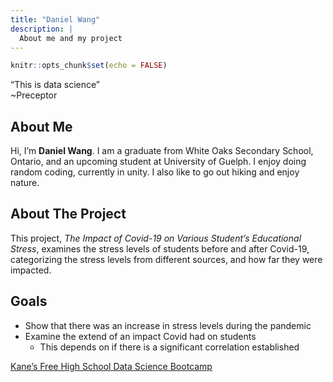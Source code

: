 ```yaml
---
title: "Daniel Wang"
description: |
  About me and my project
---
```


```r
knitr::opts_chunk$set(echo = FALSE)
```
"This is data science"  
~Preceptor

## About Me
Hi, I'm **Daniel Wang**. I am a graduate from White Oaks Secondary School, Ontario, and an upcoming student at University of Guelph. I enjoy doing random coding, currently in unity. I also like to go out hiking and enjoy nature.

## About The Project
This project, *The Impact of Covid-19 on Various Student's Educational Stress*, examines the stress levels of students before and after Covid-19, categorizing the stress levels from different sources, and how far they were impacted.

## Goals
* Show that there was an increase in stress levels during the pandemic
* Examine the extend of an impact Covid had on students
  + This depends on if there is a significant correlation established
  
[Kane's Free High School Data Science Bootcamp](https://bootcamp.davidkane.info/)